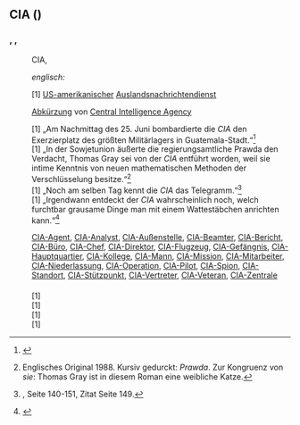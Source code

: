 {{Siehe auch|[[čia]]}}
== CIA ({{Sprache|Deutsch}}) ==
=== {{Wortart|Abkürzung|Deutsch}}, {{mf}}, {{Wortart|Substantiv|Deutsch}} ===

{{Deutsch Substantiv Übersicht
|Genus 1=f
|Genus 2=m
|Nominativ Singular 1=CIA
|Nominativ Singular 2=CIA
|Nominativ Plural=—
|Genitiv Singular 1=CIA
|Genitiv Singular 2=CIA
|Genitiv Plural=—
|Dativ Singular 1=CIA
|Dativ Singular 2=CIA
|Dativ Plural=—
|Akkusativ Singular 1=CIA
|Akkusativ Singular 2=CIA
|Akkusativ Plural=—
|Bild=Seal of the Central Intelligence Agency.svg|mini|1|Logo der ''CIA''
}}

{{Worttrennung}}
:CIA, {{kPl.}}

{{Aussprache}}
:{{IPA}} ''englisch:'' {{Lautschrift|siːaɪ̯ˈɛɪ̯}}
:{{Hörbeispiele}} {{Audio|De-CIA.ogg}}

{{Bedeutungen}}
:[1] [[US-amerikanisch]]er [[Auslandsnachrichtendienst]]

{{Herkunft}}
:[[Abkürzung]] von [[Central Intelligence Agency]]

{{Beispiele}}
:[1] „Am Nachmittag des 25. Juni bombardierte die ''CIA'' den Exerzierplatz des größten Militärlagers in Guatemala-Stadt.“<ref>{{Literatur | Autor=Tim Weiner | Titel=CIA | TitelErg=Die ganze Geschichte | Auflage=6. | Verlag=Fischer Taschenbuch Verlag | Ort=Frankfurt am Main | Jahr=2012 | ISBN=978-3596178650 | Seiten=149 }}</ref>
:[1] „In der Sowjetunion äußerte die regierungsamtliche Prawda den Verdacht, Thomas Gray sei von der ''CIA'' entführt worden, weil sie intime Kenntnis von neuen mathematischen Methoden der Verschlüsselung besitze.“<ref>{{Literatur | Autor= Philip J. Davis | Titel= Pembrokes Katze | TitelErg= Die wundersame Geschichte über eine philosophierende Katze, ein altes mathematisches Problem und die Liebe| Verlag= Fischer Taschenbuch Verlag | Ort= Frankfurt/Main |Jahr= 1991| Seiten= 103.|ISBN= 3-596-10646-X}} Englisches Original 1988. Kursiv gedurckt: ''Prawda''. Zur Kongruenz von ''sie'': Thomas Gray ist in diesem Roman eine weibliche Katze.</ref>
:[1] „Noch am selben Tag kennt die ''CIA'' das Telegramm.“<ref>{{Literatur| Autor= Reymer Klüver| Titel= Die letzten Tage des Patrice Lumumba |Sammelwerk= GeoEpoche: Afrika 1415-1960| Nummer= Heft 66| Jahr=2014}}, Seite 140-151, Zitat Seite 149.</ref>
:[1] „Irgendwann entdeckt der ''CIA'' wahrscheinlich noch, welch furchtbar grausame Dinge man mit einem Wattestäbchen anrichten kann.“<ref>{{Literatur| Autor= Vince Ebert | Titel= Machen Sie sich frei! | TitelErg= Sonst tut es keiner für Sie| Verlag= Rowohlt Taschenbuch Verlag |Ort= Reinbek | Jahr= 2011 | ISBN= 978-3-499-62651-7 | Seiten= 190.}}</ref>

{{Wortbildungen}}
:[[CIA-Agent]], [[CIA-Analyst]], [[CIA-Außenstelle]], [[CIA-Beamter]], [[CIA-Bericht]], [[CIA-Büro]], [[CIA-Chef]], [[CIA-Direktor]], [[CIA-Flugzeug]], [[CIA-Gefängnis]], [[CIA-Hauptquartier]], [[CIA-Kollege]], [[CIA-Mann]], [[CIA-Mission]], [[CIA-Mitarbeiter]], [[CIA-Niederlassung]], [[CIA-Operation]], [[CIA-Pilot]], [[CIA-Spion]], [[CIA-Standort]], [[CIA-Stützpunkt]], [[CIA-Vertreter]], [[CIA-Veteran]], [[CIA-Zentrale]]

==== {{Übersetzungen}} ====
{{Ü-Tabelle|1|G=US-amerikanischer Auslandsnachrichtendienst|Ü-Liste=
*{{en}}: {{Ü|en|}}
*{{fr}}: {{Ü|fr|}}
*{{it}}: {{Ü|it|}}
*{{es}}: {{Ü|es|}}
}}

{{Referenzen}}
:[1] {{Wikipedia|CIA}}
:[1] {{Ref-Abkürzungen|CIA}}
:[1] {{Ref-Duden|CIA}}
:[1] {{Ref-UniLeipzig|CIA}}

{{Quellen}}
